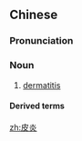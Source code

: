 ==Chinese==
{{zh-forms}}
{{wikipedia|lang=zh}}

===Pronunciation===
{{zh-pron
|m=píyán
|c=pei4 jim4
|cat=n
}}

===Noun===
{{zh-noun}}

# {{lb|zh|dermatology}} [[dermatitis]]

====Derived terms====
{{zh-der|過敏性皮炎}}

{{zh-cat|Diseases}}

[[zh:皮炎]]